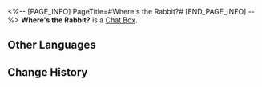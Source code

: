 <%-- [PAGE_INFO]
PageTitle=#Where's the Rabbit?#
[END_PAGE_INFO] --%>
{{Item Infobox
|id          = 220001
|image       = Item Where's the Rabbit.png{{subst:void|<!--$UPLOAD:<<SpriteOutput/ItemFigures/ChatBubble/220001.png>-<Item Where's the Rabbit.png>-<Item Icons>>-->}}
|type        = Chat Box
|invCategory = 
|rarity      = 4
|effect      = 
|description = Chat Box for Message and Chat. Once obtained, they can be used in the Message or Chat functions
|source1     = [[Obtained from the Underground Treasure Hunt Event]]
}}
{{Description|''"Perkins, be a good robot and open up the chest!"<br />"I won't... I won't... not until Clara is back..."''}}
'''Where's the Rabbit?''' is a [[Chat Box]].

==Other Languages==
{{Other Languages
|en   = Where's the Rabbit?
|zhs  = 兔子在哪里？
|zht  = 兔子在哪裡？
|ja   = ウサギさんはどこ？
|ko   = 토끼는 어디에?
|es   = ¿Dónde está el conejo?
|fr   = Laaaaapin...
|ru   = Куда подевался кролик?
|th   = กระต่ายน้อยอยู่ที่ไหน?
|vi   = Thỏ Ở Đâu?
|de   = Wo ist der Hase?
|id   = Di Mana Kelincinya?
|pt   = Onde Está o Coelho?
}}

==Change History==
{{Change History|1.2}}